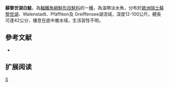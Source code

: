 {{Speciesbox 
| taxon = Coregonus zuerichensis
| status = LC
| status_system = IUCN3.1
| authority = [[Nüsslin|Nüsslin]], 1882
| synonyms = *''Coregonus macrophthalmus zuerichensis '',Nüsslin, 1882 
*''Coregonus sulzeri '',Nüsslin, 1882 
*''Coregonus asperi dispar '',Fatio, 1885 
*''Coregonus asperi maraenoides '',Fatio, 1885 
}}

'''蘇黎世湖白鮭'''，為[[輻鰭魚綱|輻鰭魚綱]][[鮭形目|鮭形目]][[鮭科|鮭科]]的一[[種|種]]，為溫帶淡水魚，分布於[[歐洲|歐洲]][[瑞士|瑞士]][[蘇黎世湖|蘇黎世湖]]、Walenstadt、Pfäffikon及 Greiffensee湖流域，深度12-100公尺，體長可達42公分，棲息在底中層水域，生活習性不明。

==參考文献==
*{{FishBase_species|genus=Coregonus|species=zuerichensis|year=2015|month=11}}

== 扩展阅读 ==
{{refbegin}}
{{wikispecies-inline|Coregonus zuerichensis|蘇黎世湖白鮭}}
{{refend}}
{{Taxonbar|from=Q6431375}}

[[Category:白鮭屬|S]]